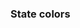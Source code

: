 
<Meta title="Colors" />

<ColorPalette>
  <ColorItem
    title="Base"
    subtitle="Grayscale colors"
    colors={{
      White: "#FFFFFF",
      "Base lightest": "#FCFCFC",
      "Base lighter": "var(--c-base-lighter)",
      "Base light": "var(--c-base-light)",
      Base: "var(--c-base)",
      "Base dark": "var(--c-base-dark)",
      "Base darker": "var(--c-base-darker)",
      "Base darkest": "var(--c-base-darkest)",
      Black: "#000",
    }}
  />
  <ColorItem
    title="Primary"
    colors={{
      primary: "var(--c-primary)",
      "primary-alt": "var(--c-primary-alt)",
    }}
  />
  <ColorItem
    title="Accent"
    colors={{
      cool: "#bee9f7",
      "cool-alt": "#05C5BC",
      vivid: "#DEEC1C",
      warm: "#FDA307",
      "warm-alt": "#E02F00",
      "warm-dark": "#55052A",
    }}
  />
</ColorPalette>

### State colors

<ColorPalette>
  <ColorItem
    title="Info"
    subtitle="Informational states"
    colors={{
      Info: "var(--c-info)",
      "Info dark": "var(--c-info-dark)",
      "Info darker": "var(--c-info-darker)",
    }}
  />
  <ColorItem
    title="Warning"
    colors={{
      Warning: "var(--c-warning)",
    }}
  />
  <ColorItem
    title="Error"
    colors={{
      Error: "var(--c-error)",
    }}
  />
  <ColorItem
    title="Urgent"
    colors={{
      Urgent: "var(--c-urgent)",
    }}
  />
</ColorPalette>
